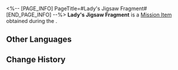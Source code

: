 <%-- [PAGE_INFO]
PageTitle=#Lady's Jigsaw Fragment#
[END_PAGE_INFO] --%>
{{Item Infobox
|id          = 140475
|image       = Item Lady's Jigsaw Fragment.png
|type        = Mission Item
|invCategory = Missions
|rarity      = 3
|effect      = 
|description = This fragment appears to have been a part of a certain Dream Jigsaw.<br />You can feel from it a mixture of yearning and anticipation for the future.
|source1     = ''[[Birth of the Dreamjolt Hostelry]]''
}}
'''Lady's Jigsaw Fragment''' is a [[Mission Item]] obtained during the {{Mission|Birth of the Dreamjolt Hostelry}}.

==Other Languages==
{{Other Languages
|en   = Lady's Jigsaw Fragment
|zhs  = 淑女的筑梦碎片
|zht  = 淑女的築夢碎片
|ja   = マダムのドリームメイクパズルの欠片
|ko   = 레이디의 꿈 건축 조각
|es   = Fragmento del rompecabezas de Dama
|fr   = Fragment émotionnel de Lady
|ru   = Фрагмент мозаики Девицы
|th   = ชิ้นส่วนสร้างฝันของคุณผู้หญิง
|vi   = Mảnh Ghép Xây Mộng Của Thục Nữ
|de   = Puzzleteil der Lady
|id   = Serpihan Mimpi Wanita Anggun
|pt   = Fragmento de Quebra-Cabeça da Senhorita
}}

==Change History==
{{Change History|2.1}}